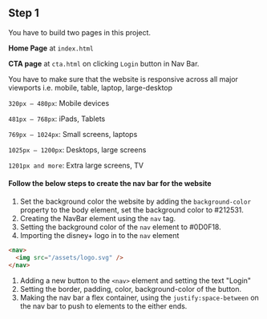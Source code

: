 ## Step 1

You have to build two pages in this project.

**Home Page** at `index.html`

**CTA page** at `cta.html` on clicking `Login` button in Nav Bar.

You have to make sure that the website is responsive across all major viewports i.e. mobile, table, laptop, large-desktop

`320px — 480px`: Mobile devices

`481px — 768px`: iPads, Tablets

`769px — 1024px`: Small screens, laptops

`1025px — 1200px`: Desktops, large screens

`1201px and more`: Extra large screens, TV

#### Follow the below steps to create the nav bar for the website

1. Set the background color the website by adding the `background-color` property to the body element, set the background color to #212531.
1. Creating the NavBar element using the `nav` tag.
1. Setting the background color of the `nav` element to #0D0F18.
1. Importing the disney+ logo in to the `nav` element

```html index.html
<nav>
  <img src="/assets/logo.svg" />
</nav>
```

1. Adding a new button to the `<nav>` element and setting the text "Login"
1. Setting the border, padding, color, background-color of the button.
1. Making the nav bar a flex container, using the `justify:space-between` on the nav bar to push to elements to the either ends.
